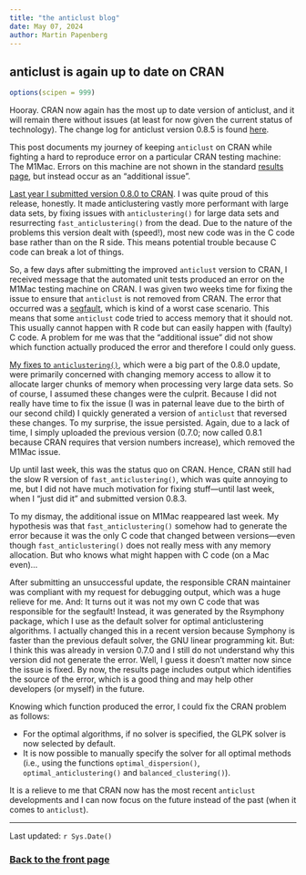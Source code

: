 ```yaml
---
title: "the anticlust blog"
date: May 07, 2024
author: Martin Papenberg
---
```


## anticlust is again up to date on CRAN

```r
options(scipen = 999)
```

Hooray. CRAN now again has the most up to date version of anticlust, and it will remain there without issues (at least for now given the current status of technology). The change log for anticlust version 0.8.5 is found [here](https://m-py.github.io/anticlust/news/index.html).

This post documents my journey of keeping `anticlust` on CRAN while fighting a hard to reproduce error on a particular CRAN testing machine: The M1Mac. Errors on this machine are not shown in the standard [results page](https://cran.r-project.org/web/checks/check_results_anticlust.html), but instead occur as an "additional issue". 

[Last year I submitted version 0.8.0 to CRAN](2023-09-13.html). I was quite proud of this release, honestly. It made anticlustering vastly more performant with large data sets, by fixing issues with `anticlustering()` for large data sets and resurrecting `fast_anticlustering()` from the dead. Due to the nature of the problems this version dealt with (speed!), most new code was in the C code base rather than on the R side. This means potential trouble because C code can break a lot of things. 

So, a few days after submitting the improved `anticlust` version to CRAN, I received message that the automated unit tests produced an error on the M1Mac testing machine on CRAN. I was given two weeks time for fixing the issue to ensure that `anticlust` is not removed from CRAN. The error that occurred was a [segfault](https://en.wikipedia.org/wiki/Segmentation_fault), which is kind of a worst case scenario. This means that some `anticlust` code tried to access memory that it should not. This usually cannot happen with R code but can easily happen with (faulty) C code. A problem for me was that the "additional issue" did not show which function actually produced the error and therefore I could only guess.

[My fixes to `anticlustering()`](https://github.com/m-Py/anticlust/issues/50), which were a big part of the 0.8.0 update, were primarily concerned with changing memory access to allow it to allocate larger chunks of memory when processing very large data sets. So of course, I assumed these changes were the culprit. Because I did not really have time to fix the issue (I was in paternal leave due to the birth of our second child) I quickly generated a version of `anticlust` that reversed these changes. To my surprise, the issue persisted. Again, due to a lack of time, I simply uploaded the previous version (0.7.0; now called 0.8.1 because CRAN requires that version numbers increase), which removed the M1Mac issue. 

Up until last week, this was the status quo on CRAN. Hence, CRAN still had the slow R version of `fast_anticlustering()`, which was quite annoying to me, but I did not have much motivation for fixing stuff---until last week, when I "just did it" and submitted version 0.8.3. 

To my dismay, the additional issue on M1Mac reappeared last week. My hypothesis was that `fast_anticlustering()` somehow had to generate the error because it was the only C code that changed between versions---even though `fast_anticlustering()` does not really mess with any memory allocation. But who knows what might happen with C code (on a Mac even)...

After submitting an unsuccessful update, the responsible CRAN maintainer was compliant with my request for debugging output, which was a huge relieve for me. And: It turns out it was not my own C code that was responsible for the segfault! Instead, it was generated by the Rsymphony package, which I use as the default solver for optimal anticlustering algorithms. I actually changed this in a recent version because Symphony is faster than the previous default solver, the GNU linear programming kit. But: I think this was already in version 0.7.0 and I still do not understand why this version did not generate the error. Well, I guess it doesn't matter now since the issue is fixed. By now, the results page includes output which identifies the source of the error, which is a good thing and may help other developers (or myself) in the future.

Knowing which function produced the error, I could fix the CRAN problem as follows:

- For the optimal algorithms, if no solver is specified, the GLPK solver is now selected by default.
- It is now possible to manually specify the solver for all optimal methods (i.e., using the functions `optimal_dispersion()`, `optimal_anticlustering()` and `balanced_clustering()`).

It is a relieve to me that CRAN now has the most recent `anticlust` developments and I can now focus on the future instead of the past (when it comes to `anticlust`).

---

Last updated: `r Sys.Date()`

### <a href="index.html">Back to the front page</a>
